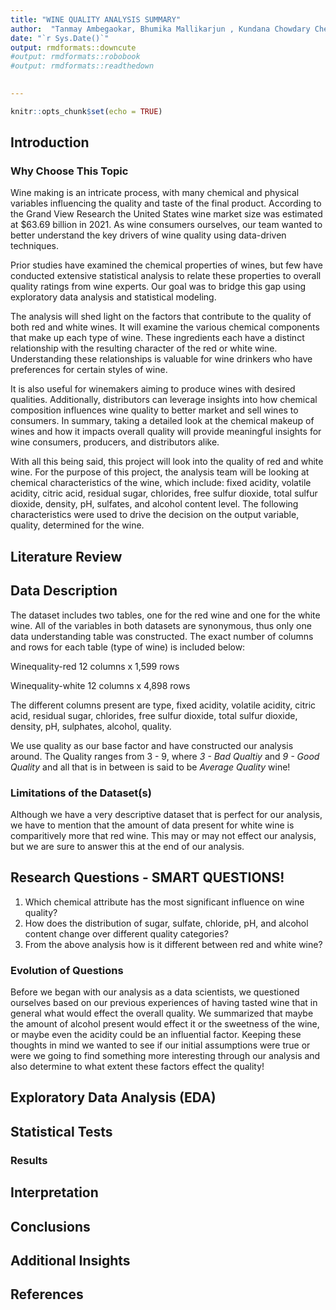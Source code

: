 ```yaml
---
title: "WINE QUALITY ANALYSIS SUMMARY"
author:  "Tanmay Ambegaokar, Bhumika Mallikarjun , Kundana Chowdary Cherukuri, Jagadeeshwar Kalyanapu"
date: "`r Sys.Date()`"
output: rmdformats::downcute
#output: rmdformats::robobook
#output: rmdformats::readthedown

  
---
```


```r
knitr::opts_chunk$set(echo = TRUE)
```

## Introduction

### Why Choose This Topic

Wine making is an intricate process, with many chemical and physical variables influencing the quality and taste of the final product. According to the Grand View Research the United States wine market size was estimated at $63.69 billion in 2021. As wine consumers ourselves, our team wanted to better understand the key drivers of wine quality using data-driven techniques. 

Prior studies have examined the chemical properties of wines, but few have conducted extensive statistical analysis to relate these properties to overall quality ratings from wine experts. Our goal was to bridge this gap using exploratory data analysis and statistical modeling.

The analysis will shed light on the factors that contribute to the quality of both red and white wines. It will examine the various chemical components that make up each type of wine. These ingredients each have a distinct relationship with the resulting character of the red or white wine. Understanding these relationships is valuable for wine drinkers who have preferences for certain styles of wine. 

It is also useful for winemakers aiming to produce wines with desired qualities. Additionally, distributors can leverage insights into how chemical composition influences wine quality to better market and sell wines to consumers. In summary, taking a detailed look at the chemical makeup of wines and how it impacts overall quality will provide meaningful insights for wine consumers, producers, and distributors alike.

With all this being said, this project will look into the quality of red and white wine. For the purpose of this project, the analysis team will be looking at chemical characteristics of the wine, which include: fixed acidity, volatile acidity, citric acid, residual sugar, chlorides, free sulfur dioxide, total sulfur dioxide, density, pH, sulfates, and alcohol content level. The following characteristics were used to drive the decision on the output variable, quality, determined for the wine.

## Literature Review



## Data Description
The dataset includes two tables, one for the red wine and one for the white wine. All of the variables in both datasets are synonymous, thus only one data understanding table was constructed. The exact number of columns and rows for each table (type of wine) is included below:

Winequality-red
12 columns x 1,599 rows

Winequality-white
12 columns x 4,898 rows

The different columns present are type, fixed acidity,	volatile acidity,	citric acid,	residual sugar,	chlorides,	free sulfur dioxide,	total sulfur dioxide,	density, pH,	sulphates, alcohol, quality. 

We use quality as our base factor and have constructed our analysis around. The Quality ranges from 3 - 9, where *3 - Bad Qualtiy* and *9 - Good Quality* and all that is in between is said to be *Average Quality* wine!


### Limitations of the Dataset(s)

Although we have a very descriptive dataset that is perfect for our analysis, we have to mention that the amount of data present for white wine is comparitively more that red wine. This may or may not effect our analysis, but we are sure to answer this at the end of our analysis.

## Research Questions - SMART QUESTIONS!

1.	Which chemical attribute has the most significant influence on wine quality?
2.	How does the distribution of sugar, sulfate, chloride, pH, and alcohol content change over different quality categories?
3.	From the above analysis how is it different between red and white wine?


### Evolution of Questions

Before we began with our analysis as a data scientists, we questioned ourselves based on our previous experiences of having tasted wine that in general what would effect the overall quality. We summarized that maybe the amount of alcohol present would effect it or the sweetness of the wine, or maybe even the acidity could be an influential factor. Keeping these thoughts in mind we wanted to see if our initial assumptions were true or were we going to find something more interesting through our analysis and also determine to what extent these factors effect the quality!


## Exploratory Data Analysis (EDA)



## Statistical Tests



### Results



## Interpretation



## Conclusions



## Additional Insights



## References











